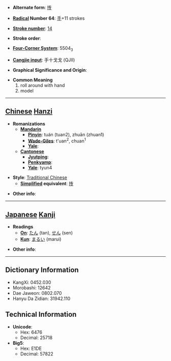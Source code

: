* '''Alternate form''': [[抟]]

* '''[[Wiktionary:Chinese radical index| Radical]] Number 64''': [[Wiktionary:Chinese radical index 手|手]]+11 strokes

* '''[[Wiktionary:Chinese total strokes index|Stroke number]]''': [[Wiktionary:Chinese total strokes index 14|14]]

* '''Stroke order''': 

* '''[[Wiktionary:Chinese four corner index|Four-Corner System]]''': 5504<sub>3</sub>

* '''[[Wiktionary:Chinese Cangjie index|Cangjie input]]''': 手十戈戈 (QJII)

* '''Graphical Significance and Origin''': 

* '''Common Meaning'''
*#roll around with hand
*# model


----

== [[Chinese]] [[Hanzi]] ==

* '''Romanizations'''
** '''[[Mandarin]]'''
*** '''[[Pinyin]]''': tuán (tuan2), zhuān (zhuan1)
*** '''[[Wade-Giles]]''': t'uan<sup>2</sup>, chuan<sup>1</sup>
*** '''[[Yale]]''': 
** '''[[Cantonese]]'''
*** '''[[Jyutping]]''':
*** '''[[Penkyamp]]''': 
*** '''[[Yale]]''': tyun4

* '''Style''': [[Traditional Chinese]] 
** '''[[Simplified Chinese|Simplified]] equivalent''': [[抟]]

* '''Other info''': 

----

== [[Japanese]] [[Kanji]] ==

* '''Readings'''
** '''[[On]]''': [[たん]] (tan), [[せん]] (sen)
** '''[[Kun]]''': [[まるい]] (marui)

* '''Other info''':  

----

== Dictionary Information ==

* KangXi: 0452.030
* Morobashi: 12642
* Dae Jaweon: 0802.070
* Hanyu Da Zidian: 31942.110

== Technical Information ==

* '''Unicode''':
** Hex: 6476
** Decimal: 25718
* '''Big5''':
** Hex: E1DE
** Decimal: 57822